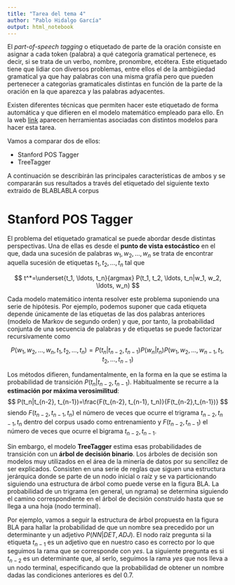 ```yaml
---
title: "Tarea del tema 4"
author: "Pablo Hidalgo García"
output: html_notebook
---
```


El *part-of-speech tagging* o etiquetado de parte de la oración consiste en asignar a cada token (palabra) a qué categoría gramatical pertenece, es decir, si se trata de un verbo, nombre, pronombre, etcétera. Este etiquetado tiene que lidiar con diversos problemas, entre ellos el de la ambigüedad gramatical ya que hay palabras con una misma grafía pero que pueden pertenecer a categorías gramaticales distintas en función de la parte de la oración en la que aparezca y las palabras adyacentes.

Existen diferentes técnicas que permiten hacer este etiquetado de forma automática y que difieren en el modelo matemático empleado para ello. En la web [link](https://nlp.stanford.edu/links/statnlp.html#Taggers) aparecen herramientas asociadas con distintos modelos para hacer esta tarea.

Vamos a comparar dos de ellos:

- Stanford POS Tagger
- TreeTagger

A continuación se describirán las principales características de ambos y se compararán sus resultados a través del etiquetado del siguiente texto extraido de BLABLABLA corpus


# Stanford POS Tagger

El problema del etiquetado gramatical se puede abordar desde distintas perspectivas. Una de ellas es desde el **punto de vista estocástico** en el que, dada una sucesión de palabras $w_1, w_2, \ldots, w_n$ se trata de encontrar aquella sucesión de etiquetas $t_1, t_2, \ldots, t_n$ tal que

$$
  t^*=\underset{t_1, \ldots, t_n}{argmax} P(t_1, t_2, \ldots, t_n|w_1, w_2, \ldots, w_n)
$$

Cada modelo matemático intenta resolver este problema suponiendo una serie de hipótesis. Por ejemplo, podemos suponer que cada etiqueta depende únicamente de las etiquetas de las dos palabras anteriores (modelo de Markov de segundo orden) y que, por tanto, la probabilidad conjunta de una secuencia de palabras y de etiquetas se puede factorizar recursivamente como

$$
P(w_1, w_2, \ldots, w_n, t_1, t_2, \ldots, t_n) = P(t_n|t_{n-2}, t_{n-1})P(w_n|t_n)P(w_1, w_2, \ldots, w_{n-1}, t_1, t_2, \ldots, t_{n-1})
$$

Los métodos difieren, fundamentalmente, en la forma en la que se estima la probabilidad de transición $P(t_n|t_{n-2}, t_{n-1})$. Habitualmente se recurre a la **estimación por máxima verosimilitud**:
$$
P(t_n|t_{n-2}, t_{n-1})=\frac{F(t_{n-2}, t_{n-1}, t_n)}{F(t_{n-2},t_{n-1})}
$$
siendo $F(t_{n-2}, t_{n-1}, t_n)$ el número de veces que ocurre el trigrama $t_{n-2}, t_{n-1}, t_n$ dentro del corpus usado como entrenamiento y $F(t_{n-2},t_{n-1})$ el número de veces que ocurre el bigrama $t_{n-2}, t_{n-1}$.

Sin embargo, el modelo **TreeTagger** estima esas probabilidades de transición con un **árbol de decisión binario**. Los árboles de decisión son modelos muy utilizados en el área de la minería de datos por su sencillez de ser explicados. Consisten en una serie de reglas que siguen una estructura jerárquica donde se parte de un nodo inicial o raíz y se va particionando siguiendo una estructura de árbol como puede verse en la figura BLA. La probabilidad de un trigrama (en general, un ngrama) se determina siguiendo el camino correspondiente en el árbol de decisión construido hasta que se llega a una hoja (nodo terminal).

Por ejemplo, vamos a seguir la estructura de árbol propuesta en la figura BLA para hallar la probabilidad de que un nombre sea precedido por un determinante y un adjetivo $P(NN|DET,ADJ)$. El nodo raíz pregunta si la etiqueta $t_{n-1}$ es un adjetivo que en nuestro caso es correcto por lo que seguimos la rama que se corresponde con *yes*. La siguiente pregunta es si $t_{n-2}$ es un determinante que, al serlo, seguimos la rama *yes* que nos lleva a un nodo terminal, especificando que la probabilidad de obtener un nombre dadas las condiciones anteriores es del $0.7$.


